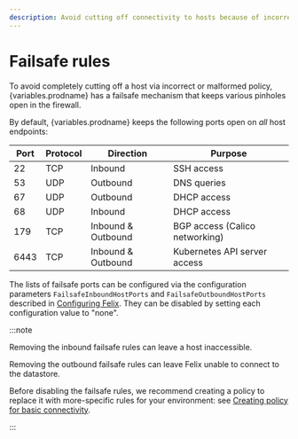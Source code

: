 ```yaml
---
description: Avoid cutting off connectivity to hosts because of incorrect network policies.
---
```



# Failsafe rules

To avoid completely cutting off a host via incorrect or malformed
policy, {variables.prodname} has a failsafe mechanism that keeps various pinholes open
in the firewall.

By default, {variables.prodname} keeps the following ports open on _all_ host endpoints:

| Port | Protocol | Direction          | Purpose                        |
| ---- | -------- | ------------------ | ------------------------------ |
| 22   | TCP      | Inbound            | SSH access                     |
| 53   | UDP      | Outbound           | DNS queries                    |
| 67   | UDP      | Outbound           | DHCP access                    |
| 68   | UDP      | Inbound            | DHCP access                    |
| 179  | TCP      | Inbound & Outbound | BGP access (Calico networking) |
| 6443 | TCP      | Inbound & Outbound | Kubernetes API server access   |

The lists of failsafe ports can be configured via the configuration parameters
`FailsafeInboundHostPorts` and `FailsafeOutboundHostPorts`
described in [Configuring
Felix](../component-resources/node/felix/configuration.mdx). They
can be disabled by setting each configuration value to "none".

:::note

Removing the inbound failsafe rules can leave a host inaccessible.

Removing the outbound failsafe rules can leave Felix unable to connect
to the datastore.

Before disabling the failsafe rules, we recommend creating a policy to
replace it with more-specific rules for your environment: see
[Creating policy for basic connectivity](connectivity.mdx).

:::

